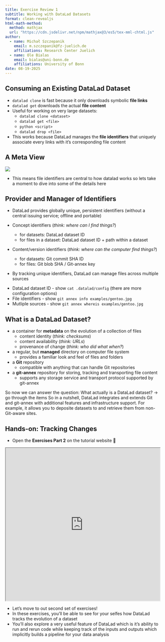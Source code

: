 ```yaml
---
title: Exercise Review 1
subtitle: Working with DataLad Datasets 
format: clean-revealjs
html-math-method:
  method: mathjax
  url: "https://cdn.jsdelivr.net/npm/mathjax@3/es5/tex-mml-chtml.js"
author:
  - name: Michał Szczepanik
    email: m.szczepanik@fz-juelich.de
    affiliations: Research Center Juelich
  - name: Ole Bialas
    email: bialas@uni-bonn.de
    affiliations: University of Bonn
date: 08-19-2025
---
```


## Consuming an Existing DataLad Dataset

::: {.incremental}
- `datalad clone` is fast because it only downloads symbolic **file links**
- `datalad get` downloads the actual **file content**
- Useful for working on very large datasets:
  - `datalad clone <dataset>`
  - `datalad get <file>`
  - `python <script>`
  - `datalad drop <file>`
- This works because DataLad manages the **file identifiers**  that uniquely associate every links with it's corresponding file content
:::

## A Meta View

![](img/always-has-been-identifiers.jpeg){fig-alt="astronaut meme: wait it's all identifiers? always has been"}

::: {.notes}
- This means file identifiers are central to how datalad works so lets take a moment to dive into some of the details here
:::

## Provider and Manager of Identifiers

::: {.incremental}
- DataLad provides globally unique, persistent identifiers (without a central issuing service; offline and portable)

- Concept identifiers (*think: where can I find things?*)
  - for datasets: DataLad dataset ID
  - for files in a dataset: DataLad dataset ID + path within a dataset
- Content/version identifiers (*think: where can the computer find things?*)
  - for datasets: Git commit SHA ID
  - for files: Git blob SHA / Git-annex key

- By tracking unique identifiers, DataLad can manage files across multiple sources
:::

::: {.notes}
- DataLad dataset ID - show `cat .datalad/config` (there are more configuration options)
- File identifiers - show `git annex info examples/gentoo.jpg`
- Mutliple sources - show `git annex whereis examples/gentoo.jpg`
:::

## What is a DataLad Dataset?

::: {.incremental}
- a container for **metadata** on the evolution of a collection of files
  - content identity (*think: checksums*)
  - content availability (*think: URLs*)
  - provenance of change (*think: who did what when?*)
- a regular, but **managed** directory on computer file system
  - provides a familiar look and feel of files and folders
- a **Git** repository
  - compatible with anything that can handle Git repositories
- a **git-annex** repository for storing, tracking and transporting file content
    - supports any storage service and transport protocol supported by git-annex
:::

::: {.notes}
So now we can answer the question: What actually is a DataLad dataset? -> go through the items
So in a nutshell, DataLad integrates and extends Git and git-annex with additional features and infrastructure support. For example, it allows you to deposite datasets to and retrieve them from non-Git-aware sites.
:::

## Hands-on: Tracking Changes

- Open the **Exercises Part 2** on the tutorial website 📖

<iframe src="https://olebialas.github.io/DataLad-EuroScipy25/" width="100%" height="500px" frameborder="1" ></iframe>

::: {.notes}
- Let's move to out second set of exercises!
- In these exercises, you'll be able to see for your selfes how DataLad tracks the evolution of a dataset
- You'll also explore a very useful feature of DataLad which is it's ability to run and rerun code while keeping track of the inputs and outputs which implicitly builds a pipeline for your data analysis
:::
